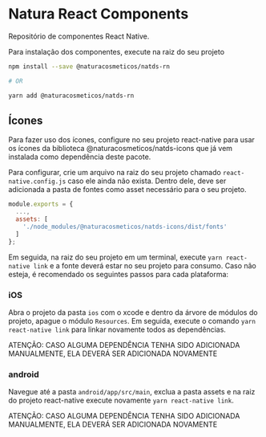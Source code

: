 

<Meta title="Documentation|Installation" />


# Natura React Components

Repositório de componentes React Native.

Para instalação dos componentes, execute na raiz do seu projeto

```sh
npm install --save @naturacosmeticos/natds-rn

# OR

yarn add @naturacosmeticos/natds-rn
```

## Ícones

Para fazer uso dos ícones, configure no seu projeto react-native para usar os ícones da biblioteca @naturacosmeticos/natds-icons que já vem instalada como dependência deste pacote.

Para configurar, crie um arquivo na raiz do seu projeto chamado `react-native.config.js` caso ele ainda não exista. Dentro dele, deve ser adicionada a pasta de fontes como asset necessário para o seu projeto.

```javascript
module.exports = {
  ...,
  assets: [
    './node_modules/@naturacosmeticos/natds-icons/dist/fonts'
  ]
};
```

Em seguida, na raiz do seu projeto em um terminal, execute `yarn react-native link` e a fonte deverá estar no seu projeto para consumo. Caso não esteja, é recomendado os seguintes passos para cada plataforma:

### iOS

Abra o projeto da pasta `ios` com o xcode e dentro da árvore de módulos do projeto, apague o módulo `Resources`. Em seguida, execute o comando `yarn react-native link` para linkar novamente todos as dependências.

ATENÇÃO: CASO ALGUMA DEPENDÊNCIA TENHA SIDO ADICIONADA MANUALMENTE, ELA DEVERÁ SER ADICIONADA NOVAMENTE

### android

Navegue até a pasta `android/app/src/main`, exclua a pasta assets e na raiz do projeto react-native execute novamente `yarn react-native link`.

ATENÇÃO: CASO ALGUMA DEPENDÊNCIA TENHA SIDO ADICIONADA MANUALMENTE, ELA DEVERÁ SER ADICIONADA NOVAMENTE

